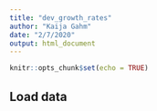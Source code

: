 ```yaml
---
title: "dev_growth_rates"
author: "Kaija Gahm"
date: "2/7/2020"
output: html_document
---
```


```r
knitr::opts_chunk$set(echo = TRUE)
```

## Load data
```r

```


